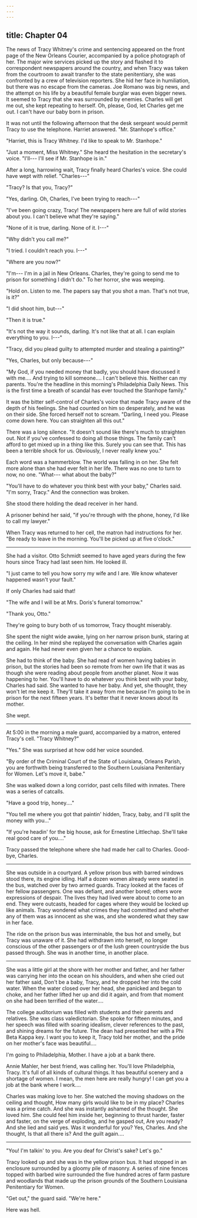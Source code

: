 ```yaml
---
---
---
```

title: Chapter 04
---



The news of Tracy Whitney's crime and sentencing appeared on the front page of the New Orleans Courier, accompanied by a police photograph of her. The major wire services picked up the story and flashed it to correspondent newspapers around the country, and when Tracy was taken from the courtroom to await transfer to the state penitentiary, she was confronted by a crew of television reporters. She hid her face in humiliation, but there was no escape from the cameras. Joe Romano was big news, and the attempt on his life by a beautiful female burglar was even bigger news. It seemed to Tracy that she was surrounded by enemies. Charles will get me out, she kept repeating to herself. Oh, please, God, let Charles get me out. I can't have our baby born in prison.

It was not until the following afternoon that the desk sergeant would permit Tracy to use the telephone. Harriet answered. "Mr. Stanhope's office."

"Harriet, this is Tracy Whitney. I'd like to speak to Mr. Stanhope."

"Just a moment, Miss Whitney." She heard the hesitation in the secretary's voice. "I'll--- I'll see if Mr. Stanhope is in."

After a long, harrowing wait, Tracy finally heard Charles's voice. She could have wept with relief. "Charles---"

"Tracy? Is that you, Tracy?"

"Yes, darling. Oh, Charles, I've been trying to reach---"

"I've been going crazy, Tracy! The newspapers here are full of wild stories about you. I can't believe what they're saying."

"None of it is true, darling. None of it. I---"

"Why didn't you call me?"

"I tried. I couldn't reach you. I---"

"Where are you now?"

"I'm--- I'm in a jail in New Orleans. Charles, they're going to send me to prison for something I didn't do." To her horror, she was weeping.

"Hold on. Listen to me. The papers say that you shot a man. That's not true, is it?"

"I did shoot him, but---"

"Then it is true."

"It's not the way it sounds, darling. It's not like that at all. I can explain everything to you. I---"

"Tracy, did you plead guilty to attempted murder and stealing a painting?"

"Yes, Charles, but only because---"

"My God, if you needed money that badly, you should have discussed it with me.... And trying to kill someone.... I can't believe this. Neither can my parents. You're the headline in this morning's Philadelphia Daily News. This is the first time a breath of scandal has ever touched the Stanhope family."

It was the bitter self-control of Charles's voice that made Tracy aware of the depth of his feelings. She had counted on him so desperately, and he was on their side. She forced herself not to scream. "Darling, I need you. Please come down here. You can straighten all this out."

There was a long silence. "It doesn't sound like there's much to straighten out. Not if you've confessed to doing all those things. The family can't afford to get mixed up in a thing like this. Surely you can see that. This has been a terrible shock for us. Obviously, I never really knew you."

Each word was a hammerblow. The world was falling in on her. She felt more alone than she had ever felt in her life. There was no one to turn to now, no one. "What--- what about the baby?"

"You'll have to do whatever you think best with your baby," Charles said. "I'm sorry, Tracy." And the connection was broken.

She stood there holding the dead receiver in her hand.

A prisoner behind her said, "if you're through with the phone, honey, I'd like to call my lawyer."

When Tracy was returned to her cell, the matron had instructions for her. "Be ready to leave in the morning. You'll be picked up at five o'clock."

**********

She had a visitor. Otto Schmidt seemed to have aged years during the few hours since Tracy had last seen him. He looked ill.

"I just came to tell you how sorry my wife and I are. We know whatever happened wasn't your fault."

If only Charles had said that!

"The wife and I will be at Mrs. Doris's funeral tomorrow."

"Thank you, Otto."

They're going to bury both of us tomorrow, Tracy thought miserably.

She spent the night wide awake, lying on her narrow prison bunk, staring at the ceiling. In her mind she replayed the conversation with Charles again and again. He had never even given her a chance to explain.

She had to think of the baby. She had read of women having babies in prison, but the stories had been so remote from her own life that it was as though she were reading about people from another planet. Now it was happening to her. You'll have to do whatever you think best with your baby, Charles had said. She wanted to have her baby. And yet, she thought, they won't let me keep it. They'll take it away from me because I'm going to be in prison for the next fifteen years. It's better that it never knows about its mother.

She wept.

**********

At 5:00 in the morning a male guard, accompanied by a matron, entered Tracy's cell. "Tracy Whitney?"

"Yes." She was surprised at how odd her voice sounded.

"By order of the Criminal Court of the State of Louisiana, Orleans Parish, you are forthwith being transferred to the Southern Louisiana Penitentiary for Women. Let's move it, babe."

She was walked down a long corridor, past cells filled with inmates. There was a series of catcalls.

"Have a good trip, honey...."

"You tell me where you got that paintin' hidden, Tracy, baby, and I'll split the money with you..."

"If you're headin' for the big house, ask for Ernestine Littlechap. She'll take real good care of you...."

Tracy passed the telephone where she had made her call to Charles. Good-bye, Charles.

**********

She was outside in a courtyard. A yellow prison bus with barred windows stood there, its engine idling. Half a dozen women already were seated in the bus, watched over by two armed guards. Tracy looked at the faces of her fellow passengers. One was defiant, and another bored; others wore expressions of despair. The lives they had lived were about to come to an end. They were outcasts, headed for cages where they would be locked up like animals. Tracy wondered what crimes they had committed and whether any of them was as innocent as she was, and she wondered what they saw in her face.

The ride on the prison bus was interminable, the bus hot and smelly, but Tracy was unaware of it. She had withdrawn into herself, no longer conscious of the other passengers or of the lush green countryside the bus passed through. She was in another time, in another place.

**********

She was a little girl at the shore with her mother and father, and her father was carrying her into the ocean on his shoulders, and when she cried out her father said, Don't be a baby, Tracy, and he dropped her into the cold water. When the water closed over her head, she panicked and began to choke, and her father lifted her up and did it again, and from that moment on she had been terrified of the water....

The college auditorium was filled with students and their parents and relatives. She was class valedictorian. She spoke for fifteen minutes, and her speech was filled with soaring idealism, clever references to the past, and shining dreams for the future. The dean had presented her with a Phi Beta Kappa key. l want you to keep it, Tracy told her mother, and the pride on her mother's face was beautiful....

I'm going to Philadelphia, Mother. I have a job at a bank there.

Annie Mahler, her best friend, was calling her. You'll love Philadelphia, Tracy. It's full of all kinds of cultural things. It has beautiful scenery and a shortage of women. I mean, the men here are really hungry! I can get you a job at the bank where I work....

Charles was making love to her. She watched the moving shadows on the ceiling and thought, How many girls would like to be in my place? Charles was a prime catch. And she was instantly ashamed of the thought. She loved him. She could feel him inside her, beginning to thrust harder, faster and faster, on the verge of exploding, and he gasped out, Are you ready? And she lied and said yes. Was it wonderful for you? Yes, Charles. And she thought, Is that all there is? And the guilt again....

**********

"You! I'm talkin' to you. Are you deaf for Christ's sake? Let's go."

Tracy looked up and she was in the yellow prison bus. It had stopped in an enclosure surrounded by a gloomy pile of masonry. A series of nine fences topped with barbed wire surrounded the five hundred acres of farm pasture and woodlands that made up the prison grounds of the Southern Louisiana Penitentiary for Women.

"Get out," the guard said. "We're here."

Here was hell.